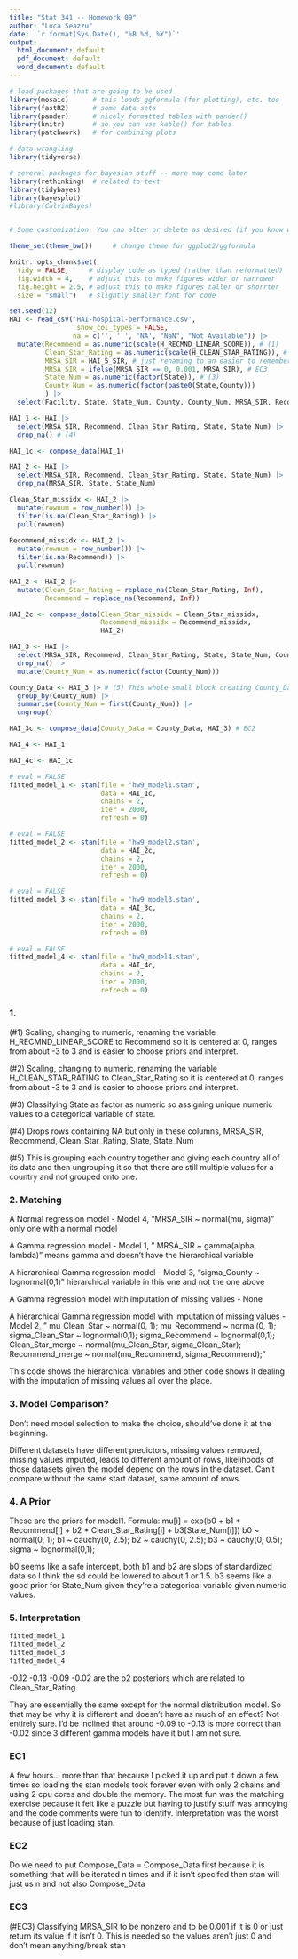 ```yaml
---
title: "Stat 341 -- Homework 09"
author: "Luca Seazzu"
date: '`r format(Sys.Date(), "%B %d, %Y")`'
output: 
  html_document: default
  pdf_document: default
  word_document: default
---
```


```r
# load packages that are going to be used
library(mosaic)      # this loads ggformula (for plotting), etc. too
library(fastR2)      # some data sets
library(pander)      # nicely formatted tables with pander()
library(knitr)       # so you can use kable() for tables
library(patchwork)   # for combining plots

# data wrangling
library(tidyverse)

# several packages for bayesian stuff -- more may come later
library(rethinking)  # related to text
library(tidybayes)    
library(bayesplot)
#library(CalvinBayes)


# Some customization. You can alter or delete as desired (if you know what you are doing).

theme_set(theme_bw())     # change theme for ggplot2/ggformula

knitr::opts_chunk$set(
  tidy = FALSE,     # display code as typed (rather than reformatted)
  fig.width = 4,    # adjust this to make figures wider or narrower
  fig.height = 2.5, # adjust this to make figures taller or shorrter
  size = "small")   # slightly smaller font for code
```


<!-- A few math abbreviations -->

\newcommand{\Prob}{\operatorname{Pr}}
\newcommand{\Binom}{\operatorname{Binom}}
\newcommand{\Unif}{\operatorname{Unif}}
\newcommand{\Triangle}{\operatorname{Triangle}}
\newcommand{\Norm}{\operatorname{Norm}}
\newcommand{\Beta}{\operatorname{Beta}}
\newcommand{\E}{\operatorname{E}}
\newcommand{\Var}{\operatorname{Var}}
\newcommand{\SD}{\operatorname{SD}}

<!-- Put your work below here.  Put text in text chunks, code in R chunks. -->

```r
set.seed(12)
HAI <- read_csv('HAI-hospital-performance.csv',
                 show_col_types = FALSE,
                na = c('', ' ', 'NA', "NaN", "Not Available")) |>
  mutate(Recommend = as.numeric(scale(H_RECMND_LINEAR_SCORE)), # (1)
         Clean_Star_Rating = as.numeric(scale(H_CLEAN_STAR_RATING)), # (2)
         MRSA_SIR = HAI_5_SIR, # just renaming to an easier to remember value
         MRSA_SIR = ifelse(MRSA_SIR == 0, 0.001, MRSA_SIR), # EC3
         State_Num = as.numeric(factor(State)), # (3)
         County_Num = as.numeric(factor(paste0(State,County)))
         ) |>
  select(Facility, State, State_Num, County, County_Num, MRSA_SIR, Recommend, Clean_Star_Rating) 
```

```r
HAI_1 <- HAI |>
  select(MRSA_SIR, Recommend, Clean_Star_Rating, State, State_Num) |>
  drop_na() # (4)

HAI_1c <- compose_data(HAI_1)
```

```r
HAI_2 <- HAI |> 
  select(MRSA_SIR, Recommend, Clean_Star_Rating, State, State_Num) |>
  drop_na(MRSA_SIR, State, State_Num) 

Clean_Star_missidx <- HAI_2 |>
  mutate(rownum = row_number()) |>
  filter(is.na(Clean_Star_Rating)) |>
  pull(rownum)
  
Recommend_missidx <- HAI_2 |>
  mutate(rownum = row_number()) |>
  filter(is.na(Recommend)) |>
  pull(rownum)

HAI_2 <- HAI_2 |>
  mutate(Clean_Star_Rating = replace_na(Clean_Star_Rating, Inf),
         Recommend = replace_na(Recommend, Inf))

HAI_2c <- compose_data(Clean_Star_missidx = Clean_Star_missidx, 
                       Recommend_missidx = Recommend_missidx,
                       HAI_2)
```

```r
HAI_3 <- HAI |>
  select(MRSA_SIR, Recommend, Clean_Star_Rating, State, State_Num, County, County_Num) |>
  drop_na() |>
  mutate(County_Num = as.numeric(factor(County_Num)))

County_Data <- HAI_3 |> # (5) This whole small block creating County_Data
  group_by(County_Num) |>
  summarise(County_Num = first(County_Num)) |>
  ungroup()

HAI_3c <- compose_data(County_Data = County_Data, HAI_3) # EC2
```

```r
HAI_4 <- HAI_1

HAI_4c <- HAI_1c
```


```r
# eval = FALSE
fitted_model_1 <- stan(file = 'hw9_model1.stan',
                       data = HAI_1c,
                       chains = 2,
                       iter = 2000,
                       refresh = 0)
```

```r
# eval = FALSE
fitted_model_2 <- stan(file = 'hw9_model2.stan',
                       data = HAI_2c,
                       chains = 2,
                       iter = 2000,
                       refresh = 0)
```

```r
# eval = FALSE
fitted_model_3 <- stan(file = 'hw9_model3.stan',
                       data = HAI_3c,
                       chains = 2,
                       iter = 2000,
                       refresh = 0)
```

```r
# eval = FALSE
fitted_model_4 <- stan(file = 'hw9_model4.stan',
                       data = HAI_4c,
                       chains = 2,
                       iter = 2000,
                       refresh = 0)
```

### 1.

(#1) Scaling, changing to numeric, renaming the variable H_RECMND_LINEAR_SCORE to Recommend so it is centered at 0, ranges from about -3 to 3 and is easier to choose priors and interpret.

(#2) Scaling, changing to numeric, renaming the variable H_CLEAN_STAR_RATING to Clean_Star_Rating so it is centered at 0, ranges from about -3 to 3 and is easier to choose priors and interpret.

(#3) Classifying State as factor as numeric so assigning unique numeric values to a categorical variable of state.

(#4) Drops rows containing NA but only in these columns, MRSA_SIR, Recommend, Clean_Star_Rating, State, State_Num

(#5) This is grouping each country together and giving each country all of its data and then ungrouping it so that there are still multiple values for a country and not grouped onto one.

### 2. Matching

A Normal regression model - Model 4, "MRSA_SIR ~ normal(mu, sigma)" only one with a normal model

A Gamma regression model -  Model 1, " MRSA_SIR ~ gamma(alpha, lambda)" means gamma and doesn't have the hierarchical variable

A hierarchical Gamma regression model - Model 3, "sigma_County ~ lognormal(0,1)" hierarchical variable in this one and not the one above

A Gamma regression model with imputation of missing values - None

A hierarchical Gamma regression model with imputation of missing values - Model 2, "  mu_Clean_Star ~ normal(0, 1);
  mu_Recommend ~ normal(0, 1);
  sigma_Clean_Star ~ lognormal(0,1);
  sigma_Recommend ~ lognormal(0,1);
  Clean_Star_merge ~ normal(mu_Clean_Star, sigma_Clean_Star);
  Recommend_merge ~ normal(mu_Recommend, sigma_Recommend);"
  
  This code shows the hierarchical variables and other code shows it dealing with the imputation of missing values all over the place.


### 3. Model Comparison?

Don't need model selection to make the choice, should've done it at the beginning.

Different datasets have different predictors, missing values removed, missing values imputed, leads to different amount of rows, likelihoods of those datasets given the model depend on the rows in the dataset. Can't compare without the same start dataset, same amount of rows.


### 4. A Prior

These are the priors for model1. Formula: mu[i] = exp(b0 + b1 * Recommend[i] + b2 * Clean_Star_Rating[i] + b3[State_Num[i]])
  b0 ~ normal(0, 1);
  b1 ~ cauchy(0, 2.5);
  b2 ~ cauchy(0, 2.5);
  b3 ~ cauchy(0, 0.5);
  sigma ~ lognormal(0,1);

b0 seems like a safe intercept, both b1 and b2 are slops of standardized data so I think the sd could be lowered to about 1 or 1.5. b3 seems like a good prior for State_Num given they're a categorical variable given numeric values.

### 5. Interpretation

```r
fitted_model_1
fitted_model_2
fitted_model_3
fitted_model_4
```

-0.12
-0.13
-0.09
-0.02 are the b2 posteriors which are related to Clean_Star_Rating

They are essentially the same except for the normal distribution model. So that may be why it is different and doesn't have as much of an effect? Not entirely sure. I'd be inclined that around -0.09 to -0.13 is more correct than -0.02 since 3 different gamma models have it but I am not sure.


### EC1

A few hours... more than that because I picked it up and put it down a few times so loading the stan models took forever even with only 2 chains and using 2 cpu cores and double the memory. The most fun was the matching exercise because it felt like a puzzle but having to justify stuff was annoying and the code comments were fun to identify. Interpretation was the worst because of just loading stan.

### EC2

Do we need to put Compose_Data = Compose_Data first because it is something that will be iterated n times and if it isn't specifed then stan will just us n and not also Compose_Data

### EC3

(#EC3) Classifying MRSA_SIR to be nonzero and to be 0.001 if it is 0 or just return its value if it isn't 0. This is needed so the values aren't just 0 and don't mean anything/break stan